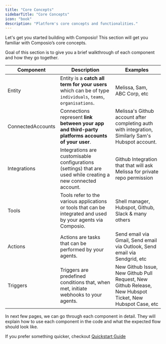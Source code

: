 ```yaml
---
title: "Core Concepts"
sidebarTitle: "Core Concepts"
icon: "book"
description: "Platform's core concepts and functionalities."
---
```


Let's get you started building with Composio! This section will get you familiar with Composio’s core concepts.

Goal of this section is to give you a brief walkthrough of each component and how they go together.

<CardGroup cols={3}>
<Card color="#7bee0c" title="Integrations" icon="plug" href="./components/integrations/integration-guide">
</Card>

<Card color="#7bee0c" title="Entity" icon="users" href="./components/entity/entity-guide">
</Card>

<Card color="#7bee0c" title="Actions" icon="wand-magic-sparkles" href="./components/actions/action-guide">
</Card>

<Card color="#7bee0c" title="Triggers" icon="webhook" href="./components/triggers/trigger-guide">
</Card>

<Card color="#7bee0c" title="Custom Actions" icon="code" href="./components/actions/local-code">
</Card>

<Card color="#7bee0c" title="Custom Tools" icon="puzzle-piece" href="./components/integrations/custom-integration">
</Card>
</CardGroup>

| Component         | Description                                                                                                                                                                                                                                                                | Examples                                                                                                                                           |
| ----------------- | -------------------------------------------------------------------------------------------------------------------------------------------------------------------------------------------------------------------------------------------------------------------------- | -------------------------------------------------------------------------------------------------------------------------------------------------- |
| Entity            | Entity is a **catch all term for your users** which can be of type `individuals`, `teams`, `organisations`. | Melissa, Sam, ABC Corp, etc                                                                                                                        |
| ConnectedAccounts | Connections represent **link between your app and third-party platforms accounts of your user**.                                                                             | Melissa's Github account after completing auth with integration, Similarly Sam's Hubspot account.                                                  |
| Integrations      | Integrations are customisable configurations (settings) that are used while creating a new connected account. | Github Integration that that will ask Melissa for private repo permission|
| Tools             | Tools refer to the various applications or tools that can be integrated and used by your agents via Composio.                                                                                                                                                              | Shell manager, Hubspot, Github, Slack & many others                                                                                                |
| Actions           | Actions are tasks that can be performed by your agents.| Send email via Gmail, Send email via Outlook, Send email via Sendgrid, etc                                                                         |
| Triggers          | Triggers are predefined conditions that, when met, initiate webhooks to your agents.                                                                                                                                                                                       | New Github Issue, New Github Pull Request, New Github Release, New Hubspot Ticket, New Hubspot Case, etc                                           |


In next few pages, we can go through each component in detail. They will explain how to use each component in the code and what the expected flow should look like.

If you prefer something quicker, checkout [Quickstart Guide](../intro/quickstart)
